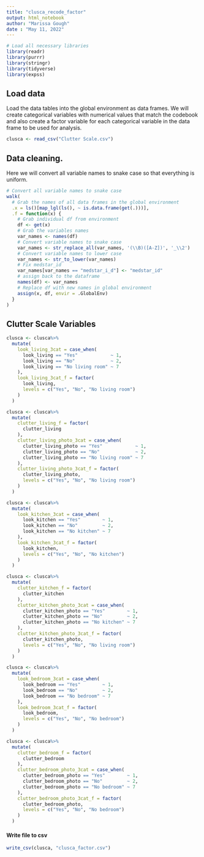 ```yaml
---
title: "clusca_recode_factor"
output: html_notebook
author: "Marissa Gough"
date : "May 11, 2022"
---
```



```r
# Load all necessary libraries
library(readr)
library(purrr)
library(stringr)
library(tidyverse)
library(expss)
```


## Load data

Load the data tables into the global environment as data frames. We will create categorical variables with numerical values that match the codebook and also create a factor variable for each categorical variable in the data frame to be used for analysis.

```r
clusca <- read_csv("Clutter Scale.csv")
```

## Data cleaning.

Here we will convert all variable names to snake case so that everything is uniform.

```r
# Convert all variable names to snake case
walk(
  # Grab the names of all data frames in the global environment
  .x = ls()[map_lgl(ls(), ~ is.data.frame(get(.)))],
  .f = function(x) {
    # Grab individual df from environment
    df <- get(x)
    # Grab the variables names
    var_names <- names(df)
    # Convert variable names to snake case
    var_names <- str_replace_all(var_names, '(\\B)([A-Z])', '_\\2')
    # Convert variable names to lower case
    var_names <- str_to_lower(var_names)
    # Fix medstar_id
    var_names[var_names == "medstar_i_d"] <- "medstar_id"
    # assign back to the dataframe
    names(df) <- var_names
    # Replace df with new names in global environment
    assign(x, df, envir = .GlobalEnv)
  }
)
```


## Clutter Scale Variables

```r
clusca <- clusca%>%
  mutate(
    look_living_3cat = case_when(
      look_living == "Yes"            ~ 1,
      look_living == "No"             ~ 2,
      look_living == "No living room" ~ 7
    ),
    look_living_3cat_f = factor(
      look_living,
      levels = c("Yes", "No", "No living room")
    )
  )
```

```r
clusca <- clusca%>%
  mutate(
    clutter_living_f = factor(
      clutter_living
    ),
    clutter_living_photo_3cat = case_when(
      clutter_living_photo == "Yes"            ~ 1,
      clutter_living_photo == "No"             ~ 2,
      clutter_living_photo == "No living room" ~ 7
    ),
    clutter_living_photo_3cat_f = factor(
      clutter_living_photo,
      levels = c("Yes", "No", "No living room")
    )
  )
```

```r
clusca <- clusca%>%
  mutate(
    look_kitchen_3cat = case_when(
      look_kitchen == "Yes"        ~ 1,
      look_kitchen == "No"         ~ 2,
      look_kitchen == "No kitchen" ~ 7
    ),
    look_kitchen_3cat_f = factor(
      look_kitchen,
      levels = c("Yes", "No", "No kitchen")
    )
  )
```

```r
clusca <- clusca%>%
  mutate(
    clutter_kitchen_f = factor(
      clutter_kitchen
    ),
    clutter_kitchen_photo_3cat = case_when(
      clutter_kitchen_photo == "Yes"        ~ 1,
      clutter_kitchen_photo == "No"         ~ 2,
      clutter_kitchen_photo == "No kitchen" ~ 7
    ),
    clutter_kitchen_photo_3cat_f = factor(
      clutter_kitchen_photo,
      levels = c("Yes", "No", "No living room")
    )
  )
```

```r
clusca <- clusca%>%
  mutate(
    look_bedroom_3cat = case_when(
      look_bedroom == "Yes"        ~ 1,
      look_bedroom == "No"         ~ 2,
      look_bedroom == "No bedroom" ~ 7
    ),
    look_bedroom_3cat_f = factor(
      look_bedroom,
      levels = c("Yes", "No", "No bedroom")
    )
  )
```

```r
clusca <- clusca%>%
  mutate(
    clutter_bedroom_f = factor(
      clutter_bedroom
    ),
    clutter_bedroom_photo_3cat = case_when(
      clutter_bedroom_photo == "Yes"        ~ 1,
      clutter_bedroom_photo == "No"         ~ 2,
      clutter_bedroom_photo == "No bedroom" ~ 7
    ),
    clutter_bedroom_photo_3cat_f = factor(
      clutter_bedroom_photo,
      levels = c("Yes", "No", "No bedroom")
    )
  )
```

#### Write file to csv

```r
write_csv(clusca, "clusca_factor.csv")
```
